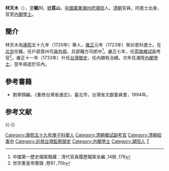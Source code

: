 '''林天木'''（{{bd|1684年||1735年|catIdx=L林}}），[[表字|字]]'''毓川'''，[[號|號]]'''荔山'''，[[中國|中國]][[廣東|廣東]][[潮州府|潮州府]][[潮阳|潮阳]]人。[[清朝|清朝]]官員，同進士出身，官至[[內閣|內閣]][[學士|學士]]。

==簡介==
林天木為[[康熙|康熙]]五十九年（1720年）舉人，[[雍正|雍正]]元年（1723年）癸卯恩科進士。在[[北京|北京]]任職，任戶部貴州司[[員外郎|員外郎]]、兵部職方司郎中<ref>中國第一歷史檔案館藏：清代官員履歷檔案全編 ,14冊 ,178</ref>。[[雍正|雍正]]七年，任[[雲南|雲南]][[鄉試|鄉試]]副考官<ref>世宗憲皇帝實錄 ,卷81 ,70b</ref>。雍正十一年（1733年）升任[[台灣|台灣]][[御史|御史]]，任內頗有治績。次年任滿陞[[內閣學士|內閣學士]]，翌年病逝於任內。

==參考書籍==
*劉寧顏編，《重修台灣省通志》，臺北市，台灣省文獻委員會，1994年。 

==参考文献==
{{reflist}}

{{-}}
{{start box}}
{{s-off}}
{{s-before|[[高山_(巡視台灣監察御史)|高山]]}}
{{s-title|[[巡視台灣監察御史|巡視台灣監察御史]]（漢）|<small>雍正十一年（1733年）上任</small>}}
{{s-after|[[嚴瑞龍|嚴瑞龍]]}}
{{end box}}
{{雍正元年癸卯恩科殿試金榜}}
{{DEFAULTSORT:Lin林}}
[[Category:康熙五十九年庚子科舉人|Category:康熙五十九年庚子科舉人]]
[[Category:清朝鄉試副考官|Category:清朝鄉試副考官]]
[[Category:清朝給事中|Category:清朝給事中]]
[[Category:巡視台灣監察御史|Category:巡視台灣監察御史]]
[[Category:內閣學士|Category:內閣學士]]
[[Category:潮阳人|Category:潮阳人]]
[[Category:林姓|T]]